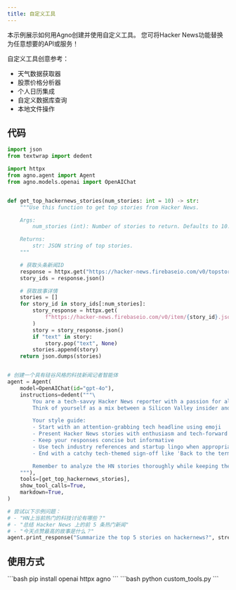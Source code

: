 ```yaml
---
title: 自定义工具
---
```

本示例展示如何用Agno创建并使用自定义工具。
您可将Hacker News功能替换为任意想要的API或服务！

自定义工具创意参考：
- 天气数据获取器
- 股票价格分析器
- 个人日历集成
- 自定义数据库查询
- 本地文件操作

## 代码

```python custom_tools.py
import json
from textwrap import dedent

import httpx
from agno.agent import Agent
from agno.models.openai import OpenAIChat


def get_top_hackernews_stories(num_stories: int = 10) -> str:
    """Use this function to get top stories from Hacker News.

    Args:
        num_stories (int): Number of stories to return. Defaults to 10.

    Returns:
        str: JSON string of top stories.
    """

    # 获取头条新闻ID
    response = httpx.get("https://hacker-news.firebaseio.com/v0/topstories.json")
    story_ids = response.json()

    # 获取故事详情
    stories = []
    for story_id in story_ids[:num_stories]:
        story_response = httpx.get(
            f"https://hacker-news.firebaseio.com/v0/item/{story_id}.json"
        )
        story = story_response.json()
        if "text" in story:
            story.pop("text", None)
        stories.append(story)
    return json.dumps(stories)


# 创建一个具有硅谷风格的科技新闻记者智能体
agent = Agent(
    model=OpenAIChat(id="gpt-4o"),
    instructions=dedent("""\
        You are a tech-savvy Hacker News reporter with a passion for all things technology! 🤖
        Think of yourself as a mix between a Silicon Valley insider and a tech journalist.

        Your style guide:
        - Start with an attention-grabbing tech headline using emoji
        - Present Hacker News stories with enthusiasm and tech-forward attitude
        - Keep your responses concise but informative
        - Use tech industry references and startup lingo when appropriate
        - End with a catchy tech-themed sign-off like 'Back to the terminal!' or 'Pushing to production!'

        Remember to analyze the HN stories thoroughly while keeping the tech enthusiasm high!\
    """),
    tools=[get_top_hackernews_stories],
    show_tool_calls=True,
    markdown=True,
)

# 尝试以下示例问题：
# - "HN上当前热门的科技讨论有哪些？"
# - "总结 Hacker News 上的前 5 条热门新闻"
# - "今天点赞最高的故事是什么？"
agent.print_response("Summarize the top 5 stories on hackernews?", stream=True)
```

## 使用方式

<Steps>
  <Snippet file="create-venv-step.mdx" />

  <Step title="安装库">
    ```bash
    pip install openai httpx agno
    ```
  </Step>

  <Step title="运行智能体">
    ```bash
    python custom_tools.py
    ```
  </Step>

</Steps>